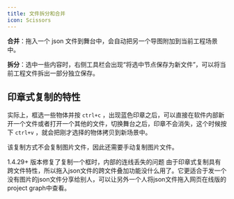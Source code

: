 ```yaml
---
title: 文件拆分和合并
icon: Scissors
---
```


**合并**：拖入一个 json 文件到舞台中，会自动把另一个导图附加到当前工程场景中。

**拆分**：选中一些内容时，右侧工具栏会出现“将选中节点保存为新文件”，可以将当前工程文件拆出一部分独立保存。

## 印章式复制的特性

实际上，框选一些物体并按 `ctrl+c` ，出现蓝色印章之后，可以直接在软件内部新开一个文件或者打开一个其他的文件，切换舞台之后，印章不会消失，这个时候按下 `ctrl+v` ，就会把刚才选择的物体拷贝到新场景中。

该复制方式不会复制图片文件，因此还需要手动复制图片文件。

<Callout>
  1.4.29+ 版本修复了复制一个框时，内部的连线丢失的问题
  由于印章式复制具有跨文件特性，所以拖入json文件的跨文件叠加功能没什么用了。它更适合于发一个没有图片的json文件分享给别人，可以让另外一个人将json文件拖入网页在线版的
  project graph中查看。
</Callout>
